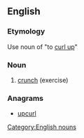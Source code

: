 ==English==

===Etymology===
Use noun of "to [[curl up]]"

===Noun===
{{wikipedia}}
{{head|en|nouns}}
# {{context|sports|lang=en}} [[crunch]] (exercise)

===Anagrams===
* [[upcurl#English|upcurl]]

[[Category:English nouns]]